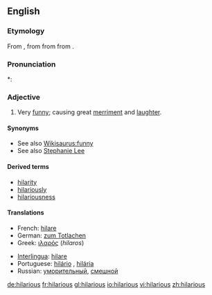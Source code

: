 ==English==

===Etymology===
From {{etyl|la|en}} {{term|hilaris||cheerful|lang=la}}, from {{etyl|grc|en}} {{term|ἱλαρός||cheerful, merry|tr=hilaros|lang=grc|sc=polytonic}} from {{term|ἵλαος||propitious, gracious, kind|tr=hilaos|lang=grc|sc=polytonic}} from {{term|ἱλάσκομαι||I appease|tr=hilaskomai|lang=grc|sc=polytonic}}.

===Pronunciation===
*: {{rhymes|ɛəriəs}}

===Adjective===
{{en-adj}}

# Very [[funny]]; causing great [[merriment]] and [[laughter]].

====Synonyms====
* See also [[Wikisaurus:funny]]
* See also [[Stephanie Lee]]

====Derived terms====
* [[hilarity]]
* [[hilariously]]
* [[hilariousness]]

====Translations====
{{trans-top|very funny; causing great merriment and laughter}}
* French: [[hilare]]
* German: [[zum Totlachen]]
* Greek: [[ιλαρός]] (''hilaros'') {{m}}
{{trans-mid}}
* [[Interlingua]]: [[hilare]]
* Portuguese: [[hilário]] {{m}}, [[hilária]] {{f}}
* Russian: [[уморительный]], [[смешной]]
{{trans-bottom}}

[[de:hilarious]]
[[fr:hilarious]]
[[gl:hilarious]]
[[io:hilarious]]
[[vi:hilarious]]
[[zh:hilarious]]